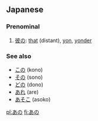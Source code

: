 ==Japanese==

===Prenominal===
{{rfc-header|Prenominal}}
{{ja-pos|h|prefix|rom=ano}}
# [[彼の]]: [[that]] (distant), [[yon]], [[yonder]]

===See also===
*[[この]] (kono)
*[[その]] (sono)
*[[どの]] (dono)
*[[あれ]] (are)
*[[あそこ]] (asoko)
<!-- this section should contain only a- forms and -no forms of the ko-so-a-do words -->

[[pl:あの]]
[[fi:あの]]